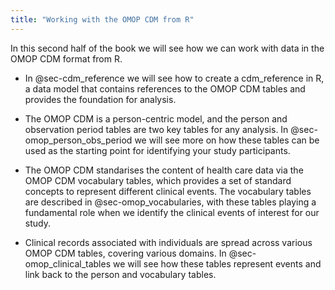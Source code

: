 ```yaml
---
title: "Working with the OMOP CDM from R"
---
```


In this second half of the book we will see how we can work with data in the OMOP CDM format from R.

-   In @sec-cdm_reference we will see how to create a cdm_reference in R, a data model that contains references to the OMOP CDM tables and provides the foundation for analysis.

-   The OMOP CDM is a person-centric model, and the person and observation period tables are two key tables for any analysis. In @sec-omop_person_obs_period we will see more on how these tables can be used as the starting point for identifying your study participants.

-   The OMOP CDM standarises the content of health care data via the OMOP CDM vocabulary tables, which provides a set of standard concepts to represent different clinical events. The vocabulary tables are described in @sec-omop_vocabularies, with these tables playing a fundamental role when we identify the clinical events of interest for our study.

-   Clinical records associated with individuals are spread across various OMOP CDM tables, covering various domains. In @sec-omop_clinical_tables we will see how these tables represent events and link back to the person and vocabulary tables.

